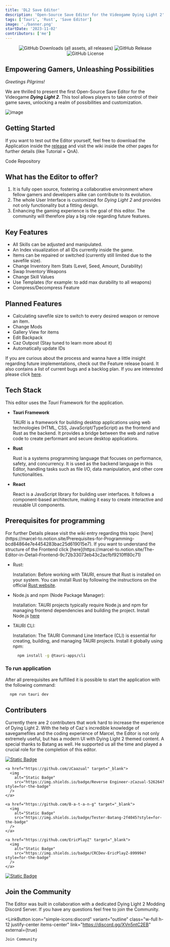 ```yaml
---
title: 'DL2 Save Editor'
description: 'Open-Source Save Editor for the Videogame Dying Light 2'
tags: ['Tauri', 'Rust', 'Save Editor']
image: './banner.png'
startDate: '2023-11-02'
contributors: ['me']
---
```




<p align="center">
  <img
    alt="GitHub Downloads (all assets, all releases)"
    src="https://img.shields.io/github/downloads/Marcel-TO/DL2_Save_Editor/total?style=for-the-badge&logo=Github&logoColor=black&label=Editor%20Downloads&labelColor=899994&color=899994"
  />
  <img
    alt="GitHub Release"
    src="https://img.shields.io/github/v/release/Marcel-TO/DL2_Save_Editor?include_prereleases&sort=date&display_name=tag&style=for-the-badge&logo=Github&labelColor=526264&color=526264"
  />
  <img
    alt="GitHub License"
    src="https://img.shields.io/github/license/Marcel-TO/DL2_Save_Editor?style=for-the-badge&labelColor=2f4045&color=2f4045"
  />
</p>

## Empowering Gamers, Unleashing Possibilities

_Greetings Pilgrims!_

We are thrilled to present the first Open-Source Save Editor for the Videogame **_Dying Light 2_**. This tool allows players to take control of their game saves, unlocking a realm of possibilities and customization.

![image](https://github.com/user-attachments/assets/da5db2bb-75fd-43ce-9cc4-4de3c2d3215d)

## Getting Started

If you want to test out the Editor yourself, feel free to download the Application inside the [release](https://github.com/Marcel-TO/DL2_Save_Editor/releases/latest) and visit the wiki inside the other pages for further details (like Tutorial + QnA).

<Callout title="Github Repo" variant="corollary">
<LinkButton
    icon="lucide:github"
    variant="outline"
    class=""
    link="https://github.com/Marcel-TO/DL2_Save_Editor"
    external={true}
>
    Code Repository
</LinkButton>
</Callout>

## What has the Editor to offer?

1. It is fully open source, fostering a collaborative environment where fellow gamers and developers alike can contribute to its evolution.
2. The whole User Interface is customized for _Dying Light 2_ and provides not only functionality but a fitting design.
3. Enhancing the gaming experience is the goal of this editor. The community will therefore play a big role regarding future features.

## Key Features

- All Skills can be adjusted and manipulated.
- An Index visualization of all IDs currently inside the game.
- Items can be repaired or switched (currently still limited due to the savefile size).
- Change Inventory Item Stats (Level, Seed, Amount, Durability)
- Swap Inventory Weapons
- Change Skill Values
- Use Templates (for example: to add max durability to all weapons)
- Compress/Decompress Feature

## Planned Features

- Calculating savefile size to switch to every desired weapon or remove an item.
- Change Mods
- Gallery View for items
- Edit Backpack
- Caz Outpost (Stay tuned to learn more about it)
- Automatically update IDs

If you are curious about the process and wanna have a little insight regarding future implementations, check out the Feature release board. It also contains a list of current bugs and a backlog plan. If you are interested please click [here](https://github.com/users/Marcel-TO/projects/2/views/2).

## Tech Stack

This editor uses the _Tauri_ Framework for the application.

- **Tauri Framework**

  TAURI is a framework for building desktop applications using web technologies (HTML, CSS, JavaScript/TypeScript) as the frontend and Rust as the backend. It provides a bridge between the web and native code to create performant and secure desktop applications.

- **Rust**

  Rust is a systems programming language that focuses on performance, safety, and concurrency. It is used as the backend language in this Editor, handling tasks such as file I/O, data manipulation, and other core functionalities.

- **React**

  React is a JavaScript library for building user interfaces. It follows a component-based architecture, making it easy to create interactive and reusable UI components.

## Prerequisites for programming
<Callout title="Further Details" variant="important">
For further Details please visit the wiki entry regarding this topic [here](https://marcel-to.notion.site/Prerequisites-for-Programming-bcd84864e7e4454283bac25d619015e7).
If you want to understand the structure of the Frontend click [here](https://marcel-to.notion.site/The-Editor-in-Detail-Frontend-9c72b33073eb43c2acfbf9210ff80c71)
</Callout>

- Rust:

  Installation: Before working with TAURI, ensure that Rust is installed on your system. You can install Rust by following the instructions on the official [Rust website](https://www.rust-lang.org/tools/install).

- Node.js and npm (Node Package Manager):

  Installation: TAURI projects typically require Node.js and npm for managing frontend dependencies and building the project. Install Node.js [here](https://nodejs.org/)

- TAURI CLI:

  Installation: The TAURI Command Line Interface (CLI) is essential for creating, building, and managing TAURI projects. Install it globally using npm:

  ```bash
    npm install -g @tauri-apps/cli
  ```

### To run application

After all prerequisites are fulfilled it is possible to start the application with the following command:

```bash
  npm run tauri dev
```

## Contributers

Currently there are 2 contributers that work hard to increase the experience of Dying Light 2. With the help of Caz`s incredible knowledge of savegamefiles and the coding experience of Marcel, the Editor is not only extremely useful, but has a modern UI with Dying Light 2 themed content. A special thanks to Batang as well. He supported us all the time and played a crucial role for the completion of this editor.

<div class="flex flex-col m-0 p-0 h-auto">
    <a href="https://github.com/Marcel-TO" target="_blank">
      <img
        alt="Static Badge"
        src="https://img.shields.io/badge/Developer-MarcelMcHawk-899994?style=for-the-badge"
      />
    </a>

    <a href="https://github.com/zCaazual" target="_blank">
      <img
        alt="Static Badge"
        src="https://img.shields.io/badge/Reverse Engineer-zCazual-526264?style=for-the-badge"
      />
    </a>

    <a href="https://github.com/B-a-t-a-n-g" target="_blank">
      <img
        alt="Static Badge"
        src="https://img.shields.io/badge/Tester-Batang-2f4045?style=for-the-badge"
      />
    </a>

    <a href="https://github.com/EricPlayZ" target="_blank">
      <img
        alt="Static Badge"
        src="https://img.shields.io/badge/CRCDev-EricPlayZ-899994?style=for-the-badge"
      />
    </a>

 <a href="https://youtube.com/@samuiyorus" target="_blank">
      <img
        alt="Static Badge"
        src="https://img.shields.io/badge/Tester-Zdashero-526264?style=for-the-badge"
      />
    </a>
</div>

## Join the Community

The Editor was built in collaboration with a dedicated Dying Light 2 Modding Discord Server. If you have any questions feel free to join the Community.

<LinkButton
    icon="simple-icons:discord"
    variant="outline"
    class="w-full h-12 justify-center items-center"
    link="https://discord.gg/XVn5ntC2EB"
    external={true}
>
    Join Community
</LinkButton>
